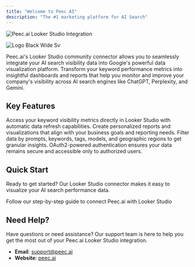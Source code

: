 ```yaml
---
title: "Welcome to Peec AI"
description: "The #1 marketing platform for AI Search"
---
```


<img
  className="hidden dark:block"
  src="/images/hero-dark.png"
  alt="Peec.ai Looker Studio Integration"
/>

![Logo Black Wide Sv](/images/LogoBlackWide.svg)

Peec.ai's Looker Studio community connector allows you to seamlessly integrate your AI search visibility data into Google's powerful data visualization platform. Transform your keyword performance metrics into insightful dashboards and reports that help you monitor and improve your company's visibility across AI search engines like ChatGPT, Perplexity, and Gemini.

## Key Features

<CardGroup cols={2}>
  <Card title="Real-time AI Search Data" icon="chart-line">
    Access your keyword visibility metrics directly in Looker Studio with automatic data refresh capabilities.
  </Card>
  <Card title="Customizable Dashboards" icon="dashboard">
    Create personalized reports and visualizations that align with your business goals and reporting needs.
  </Card>
  <Card title="Advanced Filtering" icon="filter">
    Filter data by prompts, keywords, tags, models, and geographic regions to get granular insights.
  </Card>
  <Card title="Secure Authentication" icon="shield-check">
    OAuth2-powered authentication ensures your data remains secure and accessible only to authorized users.
  </Card>
</CardGroup>

## Quick Start

Ready to get started? Our Looker Studio connector makes it easy to visualize your AI search performance data.

<Card title="Setup Guide" icon="rocket" href="/looker/introduction">
  Follow our step-by-step guide to connect Peec.ai with Looker Studio
</Card>

## Need Help?

Have questions or need assistance? Our support team is here to help you get the most out of your Peec.ai Looker Studio integration.

- **Email**: [support@peec.ai](mailto:support@peec.ai)
- **Website**: [peec.ai](https://peec.ai)
